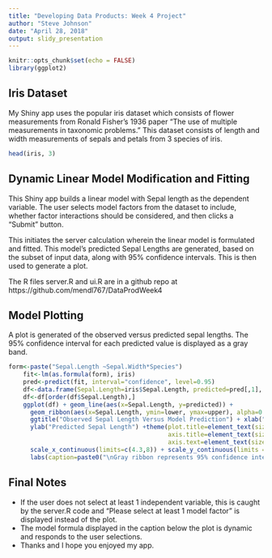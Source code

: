 ```yaml
---
title: "Developing Data Products: Week 4 Project"
author: "Steve Johnson"
date: "April 28, 2018"
output: slidy_presentation
---
```


```r
knitr::opts_chunk$set(echo = FALSE)
library(ggplot2)
```

## Iris Dataset
My Shiny app uses the popular iris dataset which consists of flower measurements from Ronald Fisher's 1936 paper "The use of multiple measurements in taxonomic problems." This dataset consists of length and width measurements of sepals and petals from 3 species of iris. 

```r
head(iris, 3)
```


##  Dynamic Linear Model Modification and Fitting
This Shiny app builds a linear model with Sepal length as the dependent variable. The user selects model factors from the dataset to include, whether factor interactions should be considered, and then clicks a "Submit" button. 

This initiates the server calculation wherein the linear model is formulated and fitted. This model's predicted Sepal Lengths are generated, based on the subset of input data, along with 95% confidence intervals. This is then used to generate a plot.

The R files server.R and ui.R are in a github repo at https://github.com/mendl767/DataProdWeek4


## Model Plotting
A plot is generated of the observed versus predicted sepal lengths. The 95% confidence interval for each predicted value is displayed as a gray band.


```r
form<-paste("Sepal.Length ~Sepal.Width*Species")
    fit<-lm(as.formula(form), iris)
    pred<-predict(fit, interval="confidence", level=0.95)
    df<-data.frame(Sepal.Length=iris$Sepal.Length, predicted=pred[,1], lower=pred[,2], upper=pred[,3])
    df<-df[order(df$Sepal.Length),]
    ggplot(df) + geom_line(aes(x=Sepal.Length, y=predicted)) + 
      geom_ribbon(aes(x=Sepal.Length, ymin=lower, ymax=upper), alpha=0.3) +
      ggtitle("Observed Sepal Length Versus Model Prediction") + xlab("Observed Sepal Length") +
      ylab("Predicted Sepal Length") +theme(plot.title=element_text(size=22), plot.caption=element_text(size = 16, hjust=0),
                                            axis.title=element_text(size=14),
                                            axis.text=element_text(size=12)) +
      scale_x_continuous(limits=c(4.3,8)) + scale_y_continuous(limits = c(3.7,8.3)) +
      labs(caption=paste0("\nGray ribbon represents 95% confidence interval on predicted Sepal Length.\n", "Model: ", form))
```

## Final Notes

* If the user does not select at least 1 independent variable, this is caught by the server.R code and "Please select at least 1 model factor" is displayed instead of the plot.
* The model formula displayed in the caption below the plot is dynamic and responds to the user selections.
* Thanks and I hope you enjoyed my app.

